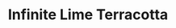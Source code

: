 ---
title: "Infinite Lime Terracotta"
images:
  color: "MUfCHtba5zu7ui1ucq9zB31IA7RCkpPrf54is9jTwHgE8ZtQ"
  item: "MUfCHtba5zu74CamvOHHALcFTDS9uki1BvRdGYmJ8QZKg3fy"
type: "magic/infinite"
crate: "terracotta"
unmodifiable: true
winChance: 6
---